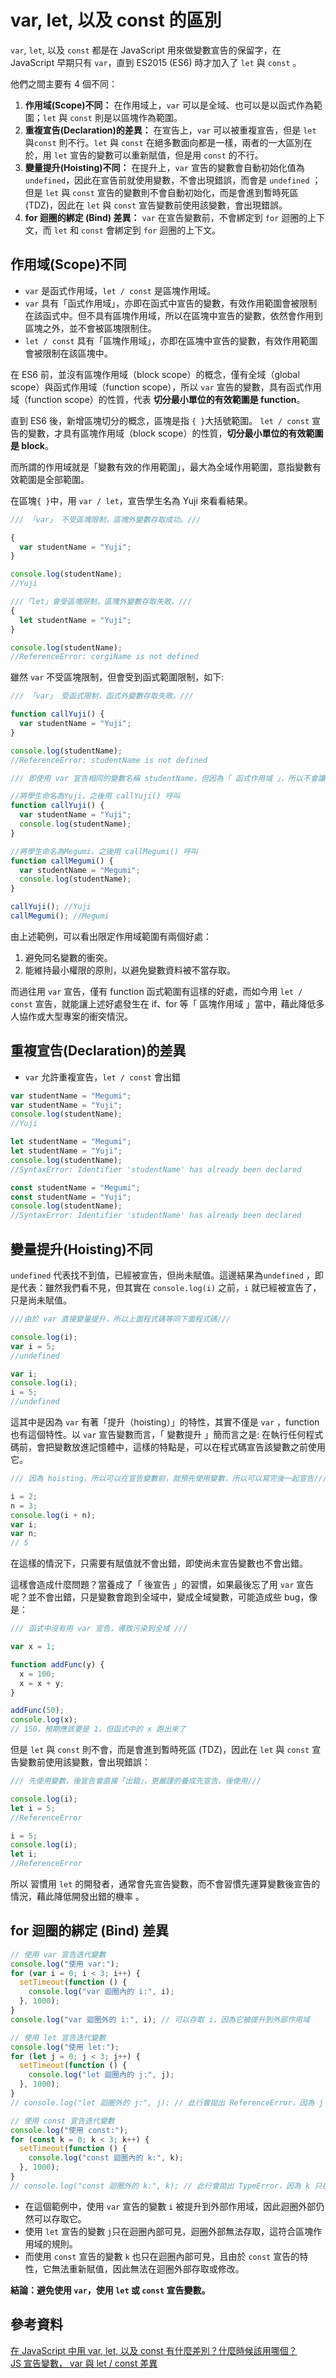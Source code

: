 # var, let, 以及 const 的區別

`var`, `let`, 以及 `const` 都是在 JavaScript 用來做變數宣告的保留字，在 JavaScript 早期只有 `var`，直到 ES2015 (ES6) 時才加入了 `let` 與 `const` 。

他們之間主要有 4 個不同：

1. **作用域(Scope)不同：** 在作用域上，`var` 可以是全域、也可以是以函式作為範圍；`let` 與 `const` 則是以區塊作為範圍。
2. **重複宣告(Declaration)的差異：** 在宣告上，`var` 可以被重複宣告，但是 `let` 與`const` 則不行。`let` 與 `const` 在絕多數面向都是一樣，兩者的一大區別在於，用 `let` 宣告的變數可以重新賦值，但是用 `const` 的不行。
3. **變量提升(Hoisting)不同：** 在提升上，`var` 宣告的變數會自動初始化值為 `undefined`，因此在宣告前就使用變數，不會出現錯誤，而會是 `undefined` ；但是 `let` 與 `const` 宣告的變數則不會自動初始化，而是會進到暫時死區 (TDZ)，因此在 `let` 與 `const` 宣告變數前使用該變數，會出現錯誤。
4. **for 迴圈的綁定 (Bind) 差異：** `var` 在宣告變數前，不會綁定到 `for` 迴圈的上下文，而 `let` 和 `const` 會綁定到 `for` 迴圈的上下文。

## 作用域(Scope)不同

- `var` 是函式作用域，`let / const` 是區塊作用域。
- `var` 具有「函式作用域」，亦即在函式中宣告的變數，有效作用範圍會被限制在該函式中。但不具有區塊作用域，所以在區塊中宣告的變數，依然會作用到區塊之外，並不會被區塊限制住。
- `let / const` 具有「區塊作用域」，亦即在區塊中宣告的變數，有效作用範圍會被限制在該區塊中。

在 ES6 前，並沒有區塊作用域（block scope）的概念，僅有全域（global scope）與函式作用域（function scope），所以 `var` 宣告的變數，具有函式作用域（function scope）的性質，代表 **切分最小單位的有效範圍是 function**。

直到 ES6 後，新增區塊切分的概念，區塊是指 `{ }`大括號範圍。 `let / const` 宣告的變數，才具有區塊作用域（block scope）的性質，**切分最小單位的有效範圍是 block**。

而所謂的作用域就是「變數有效的作用範圍」，最大為全域作用範圍，意指變數有效範圍是全部範圍。

在區塊`{ }`中，用 `var / let`，宣告學生名為 Yuji 來看看結果。

```js
/// 「var」 不受區塊限制，區塊外變數存取成功。///

{
  var studentName = "Yuji";
}

console.log(studentName);
//Yuji
```

```js
///「let」會受區塊限制，區塊外變數存取失敗。///
{
  let studentName = "Yuji";
}

console.log(studentName);
//ReferenceError: corgiName is not defined
```

雖然 `var` 不受區塊限制，但會受到函式範圍限制，如下:

```js
/// 「var」 受函式限制，函式外變數存取失敗。///

function callYuji() {
  var studentName = "Yuji";
}

console.log(studentName);
//ReferenceError: studentName is not defined
```

```js
/// 即使用 var 宣告相同的變數名稱 studentName，但因為「 函式作用域 」，所以不會讓同名變數衝突。 ///

//將學生命名為Yuji，之後用 callYuji() 呼叫
function callYuji() {
  var studentName = "Yuji";
  console.log(studentName);
}

//將學生命名為Megumi，之後用 callMegumi() 呼叫
function callMegumi() {
  var studentName = "Megumi";
  console.log(studentName);
}

callYuji(); //Yuji
callMegumi(); //Megumi
```

由上述範例，可以看出限定作用域範圍有兩個好處：

1. 避免同名變數的衝突。
2. 能維持最小權限的原則，以避免變數資料被不當存取。

而過往用 `var` 宣告，僅有 function 函式範圍有這樣的好處，而如今用 `let / const` 宣告，就能讓上述好處發生在 if、for 等「 區塊作用域 」當中，藉此降低多人協作或大型專案的衝突情況。

## 重複宣告(Declaration)的差異

- `var` 允許重複宣告，`let / const` 會出錯

```js
var studentName = "Megumi";
var studentName = "Yuji";
console.log(studentName);
//Yuji

let studentName = "Megumi";
let studentName = "Yuji";
console.log(studentName);
//SyntaxError: Identifier 'studentName' has already been declared

const studentName = "Megumi";
const studentName = "Yuji";
console.log(studentName);
//SyntaxError: Identifier 'studentName' has already been declared
```

## 變量提升(Hoisting)不同

`undefined` 代表找不到值，已經被宣告，但尚未賦值。這邊結果為`undefined` ，即是代表：雖然我們看不見，但其實在 `console.log(i)` 之前，`i` 就已經被宣告了，只是尚未賦值。

```js
///由於 var 直接變量提升，所以上面程式碼等同下面程式碼///

console.log(i);
var i = 5;
//undefined

var i;
console.log(i);
i = 5;
//undefined
```

這其中是因為 `var` 有著「提升（hoisting）」的特性，其實不僅是 `var` ，function 也有這個特性。以 `var` 宣告變數而言，「 變數提升 」簡而言之是: 在執行任何程式碼前，會把變數放進記憶體中，這樣的特點是，可以在程式碼宣告該變數之前使用它。

```js
/// 因為 hoisting，所以可以在宣告變數前，就預先使用變數，所以可以寫完後一起宣告///

i = 2;
n = 3;
console.log(i + n);
var i;
var n;
// 5
```

在這樣的情況下，只需要有賦值就不會出錯，即使尚未宣告變數也不會出錯。

這樣會造成什麼問題？當養成了「 後宣告 」的習慣，如果最後忘了用 `var` 宣告呢？並不會出錯，只是變數會跑到全域中，變成全域變數，可能造成些 bug，像是：

```js
/// 函式中沒有用 var 宣告，導致污染到全域 ///

var x = 1;

function addFunc(y) {
  x = 100;
  x = x + y;
}

addFunc(50);
console.log(x);
// 150，預期應該要是 1，但函式中的 x 跑出來了
```

但是 `let` 與 `const` 則不會，而是會進到暫時死區 (TDZ)，因此在 `let` 與 `const` 宣告變數前使用該變數，會出現錯誤：

```js
/// 先使用變數，後宣告會直接「出錯」，更嚴謹的養成先宣告，後使用///

console.log(i);
let i = 5;
//ReferenceError

i = 5;
console.log(i);
let i;
//ReferenceError
```

所以 習慣用 `let` 的開發者，通常會先宣告變數，而不會習慣先運算變數後宣告的情況，藉此降低開發出錯的機率 。

## for 迴圈的綁定 (Bind) 差異

```js
// 使用 var 宣告迭代變數
console.log("使用 var:");
for (var i = 0; i < 3; i++) {
  setTimeout(function () {
    console.log("var 迴圈內的 i:", i);
  }, 1000);
}
console.log("var 迴圈外的 i:", i); // 可以存取 i，因為它被提升到外部作用域

// 使用 let 宣告迭代變數
console.log("使用 let:");
for (let j = 0; j < 3; j++) {
  setTimeout(function () {
    console.log("let 迴圈內的 j:", j);
  }, 1000);
}
// console.log("let 迴圈外的 j:", j); // 此行會拋出 ReferenceError，因為 j 只在迴圈內可見

// 使用 const 宣告迭代變數
console.log("使用 const:");
for (const k = 0; k < 3; k++) {
  setTimeout(function () {
    console.log("const 迴圈內的 k:", k);
  }, 1000);
}
// console.log("const 迴圈外的 k:", k); // 此行會拋出 TypeError，因為 k 只在迴圈內可見且不可重新賦值
```

- 在這個範例中，使用 `var` 宣告的變數 `i` 被提升到外部作用域，因此迴圈外部仍然可以存取它。
- 使用 `let` 宣告的變數 `j`只在迴圈內部可見，迴圈外部無法存取，這符合區塊作用域的規則。
- 而使用 `const` 宣告的變數 `k` 也只在迴圈內部可見，且由於 `const` 宣告的特性，它無法重新賦值，因此無法在迴圈外部存取或修改。

**結論：避免使用 `var`，使用 `let` 或 `const` 宣告變數。**

## 參考資料

[在 JavaScript 中用 var, let, 以及 const 有什麼差別？什麼時候該用哪個？](https://www.explainthis.io/zh-hant/swe/js-var-let-const-in-javascript)\
[JS 宣告變數， var 與 let / const 差異](https://www.programfarmer.com/articles/2020/javascript-var-let-const-for-loop)
